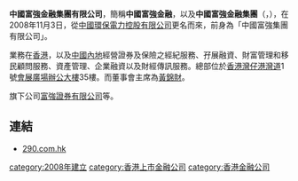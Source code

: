 {{Unreferenced|time=2018-05-20T04:11:08+00:00}}
{{Infobox Company
|company_name = 中國富強金融集團有限公司<br>China Fortune Financial Group Limited
|company_logo =
|company_type = 上市公司 ({{hkex|290}})
|company_slogan = 
|foundation = 2008 年
|location = [[香港|香港]][[灣仔|灣仔]][[港灣道|港灣道]]1號[[會展廣場辦公大樓|會展廣場辦公大樓]]35樓
|key_people = [[解植春|解植春]](主席)
|industry = [[金融|金融]]
|market_value = 4.99億(2016年7月)
|products = 主香港[[證券|證券]]、[[期貨|期貨]]、[[期權|期權]]、[[投資移民|投資移民]]|
|homepage = [http://www.290.com.hk 290.com.hk]
}}


'''中國富強金融集團有限公司'''，簡稱'''中國富強金融'''，以及'''中國富強金融集團'''（'''{{lang-en|China Fortune Financial Group Limited}}'''，{{hkex|0290}}），在2008年11月3日，從[[中國環保電力控股有限公司|中國環保電力控股有限公司]]更名而來，前身為「中國富強集團有限公司」。

業務在[[香港|香港]]，以及[[中國內地|中國內地]]經營證券及保險之經紀服務、孖展融資、財富管理和移民顧問服務、資產管理、企業融資以及財經傳訊服務。總部位於[[香港|香港]][[灣仔|灣仔]][[港灣道|港灣道]]1號[[會展廣場辦公大樓|會展廣場辦公大樓]]35樓。而董事會主席為[[黃錦財|黃錦財]]。

旗下公司[[富強證券有限公司|富強證券有限公司]]等。

==連結==
*[http://www.290.com.hk 290.com.hk]{{Wayback|url=http://www.290.com.hk/ |date=20200729222628 }}

[[category:2008年建立|category:2008年建立]]
[[category:香港上市金融公司|category:香港上市金融公司]]
[[category:香港金融公司|category:香港金融公司]]